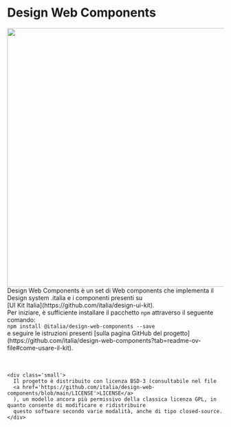 
<Meta title='Welcome' />

<div class='container'>
  <div class='my-4'>
    <h1 class='text-center'>Design Web Components</h1>
    <div class='text-center'>
      <img src='./logo.png' width='600px' />
    </div>
    <div class='text-center mb-4'>
      Design Web Components è un set di Web components che implementa il Design system .italia e i componenti presenti
      su <br />
      [UI Kit Italia](https://github.com/italia/design-ui-kit).
    </div>
    <div>
      Per iniziare, è sufficiente installare il pacchetto <Code>npm</Code> attraverso il seguente comando:
    </div>
    <div class='text-center'>
      <Code>npm install @italia/design-web-components --save</Code>
    </div>
    <div>
      e seguire le istruzioni presenti [sulla pagina GitHub del
      progetto](https://github.com/italia/design-web-components?tab=readme-ov-file#come-usare-il-kit).
    </div>
    <br />
    <br />

    <div class='small'>
      Il progetto è distribuito con licenza BSD-3 (consultabile nel file
      <a href='https://github.com/italia/design-web-components/blob/main/LICENSE'>LICENSE</a>
      ), un modello ancora più permissivo della classica licenza GPL, in quanto consente di modificare e ridistribuire
      questo software secondo varie modalità, anche di tipo closed-source.
    </div>

  </div>
</div>
